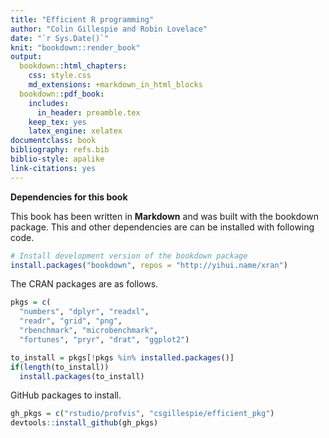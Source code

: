 ```yaml
--- 
title: "Efficient R programming"
author: "Colin Gillespie and Robin Lovelace"
date: "`r Sys.Date()`"
knit: "bookdown::render_book"
output:
  bookdown::html_chapters:
    css: style.css
    md_extensions: +markdown_in_html_blocks
  bookdown::pdf_book:
    includes:
      in_header: preamble.tex
    keep_tex: yes
    latex_engine: xelatex
documentclass: book
bibliography: refs.bib
biblio-style: apalike
link-citations: yes
---
```


__Dependencies for this book__

This book has been written in **Markdown** and was built with the bookdown package.
This and other dependencies are can be installed with following code.

```r
# Install development version of the bookdown package
install.packages("bookdown", repos = "http://yihui.name/xran")
```

The CRAN packages are as follows.

```r
pkgs = c(
  "numbers", "dplyr", "readxl",
  "readr", "grid", "png",
  "rbenchmark", "microbenchmark",
  "fortunes", "pryr", "drat", "ggplot2")

to_install = pkgs[!pkgs %in% installed.packages()]
if(length(to_install))
  install.packages(to_install)
```

GitHub packages to install.

```r
gh_pkgs = c("rstudio/profvis", "csgillespie/efficient_pkg")
devtools::install_github(gh_pkgs)
```




